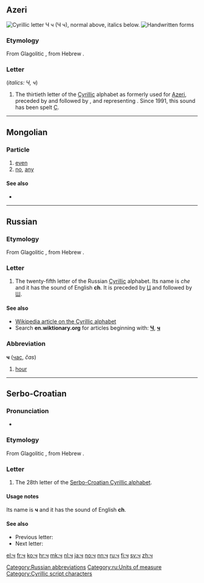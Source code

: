 {{Cyrillic character info|hex=447|name=CYRILLIC SMALL LETTER CHE}}
{{also|-ч|ҷ|Ⴗ|Ⴣ|Կ|Վ|կ|վ}}
==Azeri==
[[File:Cyrillic CH.png|thumb|right|Cyrillic letter '''Ч ч'''<br/>
(''Ч ч''), normal above, italics below.]]
[[File:25-Russian alphabet-Ч ч.svg|thumb|Handwritten forms]]

===Etymology===
From Glagolitic {{term|Ⱍ|lang=mul|sc=Glag}}, from Hebrew {{term|ץ|lang=mul|sc=Hebr}}.

===Letter===
{{head|az|letter|lower case||upper case|Ч|sc=Cyrl}} (''italics: Ч, ч'')

# The thirtieth letter of the [[Cyrillic]] alphabet as formerly used for [[Azeri]], preceded by {{unicode|[[һ|Һ]]}} and followed by {{unicode|[[ҹ|Ҹ]]}}, and representing {{IPAchar|/tʃ/}}. Since 1991, this sound has been spelt [[ç|Ç]].

----

==Mongolian==

===Particle===
{{head|mn|particle}}

# [[even]]
# [[no]], [[any]] {{qualifier|used with a negative verb}}
#:{{usex|lang=mn|[[хэн]] ч байхгуй|t=nobody is there}}

====See also====
* {{l|mn|-ч}}

----

==Russian==

===Etymology===
From Glagolitic {{term|Ⱍ|lang=mul|sc=Glag}}, from Hebrew {{term|ץ|lang=mul|sc=Hebr}}.

===Letter===
{{head|ru|letter|lower case||upper case|Ч}}

# The twenty-fifth letter of the Russian [[Cyrillic]] alphabet. Its name is ''che'' and it has the sound of English '''ch'''. It is preceded by [[ц|Ц]] and followed by [[ш|Ш]].

====See also====
* [[w:Cyrillic alphabet|Wikipedia article on the Cyrillic alphabet]]
* Search '''en.wiktionary.org''' for articles beginning with: '''[http://en.wiktionary.org/w/index.php?title=Special%3AAllpages&from=%D0%A7&namespace=0 Ч]''', '''[http://en.wiktionary.org/w/index.php?title=Special%3AAllpages&from=%D1%87&namespace=0 ч]'''

===Abbreviation===
'''ч''' ([[час]], ''čas'')

# [[hour]]

[[Category:Russian abbreviations]]
[[Category:ru:Units of measure]]

----

==Serbo-Croatian==
{{attention|sh}}

===Pronunciation===
* {{qualifier|phoneme}} {{IPA|/tʃ/|lang=sh}}

===Etymology===
From Glagolitic {{term|Ⱍ|lang=mul|sc=Glag}}, from Hebrew {{term|ץ|lang=mul|sc=Hebr}}.

===Letter===
{{head|sh|letter|lower case||upper case|Ч}}

# The 28th letter of the [[Serbo-Croatian Cyrillic alphabet]].

====Usage notes====
Its name is '''ч''' and it has the sound of English '''ch'''.

====See also====
* Previous letter: {{l|sh|ц}}
* Next letter: {{l|sh|џ}}

[[Category:Cyrillic script characters]]

[[el:ч]]
[[fr:ч]]
[[ko:ч]]
[[hr:ч]]
[[mk:ч]]
[[nl:ч]]
[[ja:ч]]
[[no:ч]]
[[nn:ч]]
[[ru:ч]]
[[fi:ч]]
[[sv:ч]]
[[zh:ч]]